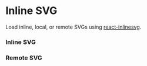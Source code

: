 
# Inline SVG

Load inline, local, or remote SVGs using [react-inlinesvg](https://github.com/gilbarbara/react-inlinesvg).

### Inline SVG

<InlineSVGSandbox />

### Remote SVG

<RemoteSVGSandbox />
